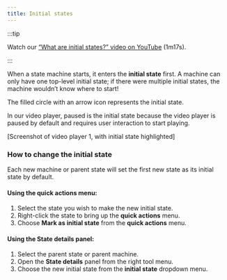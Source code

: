 ```yaml
---
title: Initial states
---
```


:::tip

Watch our [“What are initial states?” video on YouTube](https://www.youtube.com/watch?v=goCpmgyrjL0&list=PLvWgkXBB3dd4I_l-djWVU2UGPyBgKfnTQ&index=3) (1m17s).

:::

When a state machine starts, it enters the **initial state** first. A machine can only have one top-level initial state; if there were multiple initial states, the machine wouldn’t know where to start!

The filled circle with an arrow icon represents the initial state.

In our video player, paused is the initial state because the video player is paused by default and requires user interaction to start playing.

[Screenshot of video player 1, with initial state highlighted]

### How to change the initial state

Each new machine or parent state will set the first new state as its initial state by default.

#### Using the **quick actions** menu:
1. Select the state you wish to make the new initial state.
2. Right-click the state to bring up the **quick actions** menu.
3. Choose **Mark as initial state** from the **quick actions** menu.

#### Using the **State details** panel:
1. Select the parent state or parent machine.
2. Open the **State details** panel from the right tool menu.
3. Choose the new initial state from the **initial state** dropdown menu.